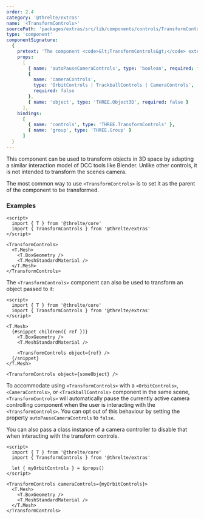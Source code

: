 ```yaml
---
order: 2.4
category: '@threlte/extras'
name: '<TransformControls>'
sourcePath: 'packages/extras/src/lib/components/controls/TransformControls/TransformControls.svelte'
type: 'component'
componentSignature:
  {
    pretext: 'The component <code>&lt;TransformControls&gt;</code> extends both <code>&lt;T.TransformControls&gt;</code> and <code>&lt;T.Group&gt;</code>. You may pass any property of either of these components to the component <code>&lt;TransformControls&gt;</code>.',
    props:
      [
        { name: 'autoPauseCameraControls', type: 'boolean', required: false, default: true },
        {
          name: 'cameraControls',
          type: 'OrbitControls | TrackballControls | CameraControls',
          required: false
        },
        { name: 'object', type: 'THREE.Object3D', required: false }
      ],
    bindings:
      [
        { name: 'controls', type: 'THREE.TransformControls' },
        { name: 'group', type: 'THREE.Group' }
      ]
  }
---
```


This component can be used to transform objects in 3D space by adapting a similar interaction model of DCC tools like Blender. Unlike other controls, it is not intended to transform the scenes camera.

The most common way to use `<TransformControls>` is to set it as the parent of the component to be transformed.

<Example
  path="extras/transform-controls"
  iframe
/>

### Examples

```svelte title="Scene.svelte"
<script>
  import { T } from '@threlte/core'
  import { TransformControls } from '@threlte/extras'
</script>

<TransformControls>
  <T.Mesh>
    <T.BoxGeometry />
    <T.MeshStandardMaterial />
  </T.Mesh>
</TransformControls>
```

The `<TransformControls>` component can also be used to transform an object passed to it:

```svelte title="Scene.svelte"
<script>
  import { T } from '@threlte/core'
  import { TransformControls } from '@threlte/extras'
</script>

<T.Mesh>
  {#snippet children({ ref })}
    <T.BoxGeometry />
    <T.MeshStandardMaterial />

    <TransformControls object={ref} />
  {/snippet}
</T.Mesh>

<TransformControls object={someObject} />
```

To accommodate using `<TransformControls>` with a `<OrbitControls>`, `<CameraControls>`, or `<TrackballControls>` component in the same scene, `<TransformControls>` will automatically pause the currently active camera controlling component when the user is interacting with the `<TransformControls>`. You can opt out of this behaviour by setting the property `autoPauseCameraControls` to `false`.

You can also pass a class instance of a camera controller to disable that when interacting with the transform controls.

```svelte title="Scene.svelte"
<script>
  import { T } from '@threlte/core'
  import { TransformControls } from '@threlte/extras'

  let { myOrbitControls } = $props()
</script>

<TransformControls cameraControls={myOrbitControls}>
  <T.Mesh>
    <T.BoxGeometry />
    <T.MeshStandardMaterial />
  </T.Mesh>
</TransformControls>
```
